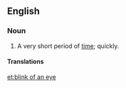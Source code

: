 ==English==

===Noun===
{{infl|en|noun|head=[[blink]] of an [[eye]]}}

# {{idiomatic}} A very short period of [[time]]; quickly.

====Translations====
{{trans-top|very short period of time}}
{{trans-mid}}
{{trans-bottom}}

[[et:blink of an eye]]